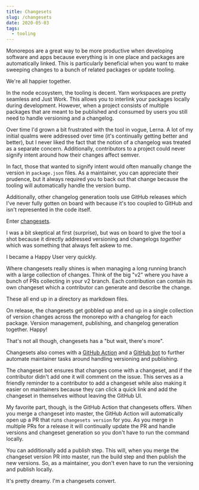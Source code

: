 ```yaml
---
title: Changesets
slug: /changesets
date: 2020-05-03
tags:
  - tooling
---
```


Monorepos are a great way to be more productive when developing software
and apps because everything is in one place and packages are automatically
linked. This is particularly beneficial when you want to make sweeping changes
to a bunch of related packages or update tooling.

We're all happier together.

In the node ecosystem, the tooling is decent. Yarn workspaces are pretty seamless
and Just Work. This allows you to interlink your packages locally during development.
However, when a project consists of multiple packages that are meant to be published
and consumed by users you still need to handle versioning and a changelog.

Over time I'd grown a bit frustrated with the tool in vogue, Lerna. A lot of my
initial qualms were addressed over time (it's continually getting better and better),
but I never liked the fact that the notion of a changelog was treated as a separate
concern. Additionally, contributors to a project could never signify intent around
how their changes affect semver.

In fact, those that wanted to signify intent would often manually change the version
in `package.json` files. As a maintainer, you can appreciate their prudence, but it
always required you to back out that change because the tooling will automatically
handle the version bump.

Additionally, other changelog generation tools use GitHub releases which I've
never fully gotten on board with because it's too coupled to GitHub and isn't
represented in the code itself.

Enter [changesets](https://github.com/atlassian/changesets).

I was a bit skeptical at first (surprise), but was on board to give the tool a shot
because it directly addressed versioning and changelogs _together_ which was something
that always felt askew to me.

I became a Happy User very quickly.

Where changesets really shines is when managing a long running branch with a large
collection of changes. Think of the big "v2" where you have a bunch of PRs collecting
in your v2 branch. Each contribution can contain its own changeset which a contributor
can generate and describe the change.

These all end up in a directory as markdown files.

On release, the changesets get gobbled up and end up in a single collection of version changes
across the monorepo with a changelog for each package. Version management, publishing, and changelog
generation together. Happy!

That's not all though, changesets has a "but wait, there's more".

Changesets also comes with a [GitHub Action](https://github.com/changesets/action) and
a [GitHub bot](https://github.com/changesets/bot) to further automate maintainer
tasks around handling versioning and publishing.

The changeset bot ensures that changes come with a changeset, and if the contributor didn't
add one it will comment on the issue. This serves as a friendly reminder to a contributor
to add a changeset while also making it easier on maintainers because they can click
a quick link and add the changeset in themselves without leaving the GitHub UI.

My favorite part, though, is the GitHub Action that changesets offers. When you merge a
changeset into master, the GitHub Action will automatically open up a PR that runs
`changesets version` for you. As you merge in multiple PRs for a release it will continually
update the PR and handle versions and changeset generation so you don't have to run
the command locally.

You can additionally add a publish step. This will, when you merge the changeset version PR
into master, run the build step and then publish the new versions. So, as a maintainer,
you don't even have to run the versioning and publish locally.

It's pretty dreamy. I'm a changesets convert.
